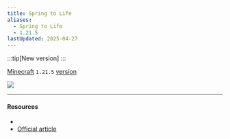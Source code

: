 ```yaml
---
title: Spring to Life
aliases:
  - Spring to Life
  - 1.21.5
lastUpdated: 2025-04-27
---
```



:::tip[New version]
:::

[Minecraft](/minecraft) `1.21.5` [version](/versions)

<Img src="https://www.minecraft.net/content/dam/minecraftnet/games/minecraft/key-art/MCV_SpringDrop_DotNet_Homepage_1800x1080.jpg" />

<Yb src="https://www.youtube.com/embed/jGNgh5zEFkY?start=241" />

---

#### Resources

- <Wiki path="w/Spring_to_Life" />
- [Official article](https://www.minecraft.net/en-us/article/spring-to-life-game-drop)